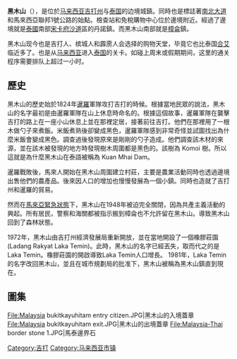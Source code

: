 {{unreferenced|time=2011-10-01T18:50:56+00:00}}
'''黑木山'''（{{lang-ms|Bukit Kayu Hitam}}），是位於[[马来西亚|马来西亚]][[吉打州|吉打州]]与[[泰国|泰国]]的边境城鎮。同時也是標誌著[[南北大道_(马来西亚)|南北大道]]和馬來西亞聯邦1號公路的始點。檢查站和免稅購物中心位於邊境附近。經過了邊境就是[[泰國|泰國]]南部[[宋卡府|宋卡府]][[沙道|沙道]]區的丹諾鎮。而黑木山南部就是[[樟侖|樟侖]]鎮。

黑木山现今也是吉打人、槟城人和霹雳人会选择的购物天堂，毕竟它也比泰国[[合艾|合艾]]临近多了。也是从[[马来西亚|马来西亚]]进入[[泰国|泰国]]的关卡。如碰上周末或假期期间，这里的通关程序需要排队上超过一小时。

==歷史==
黑木山的歷史始於1824年[[暹羅|暹羅]]軍隊攻打吉打的時候。根據當地民眾的說法，黑木山的名字最初是由暹羅軍隊在山上休息時命名的。根據這個故事，暹羅軍隊在襲擊吉打的路上在一座小山休息上並在那裡定居，接著前往吉打。他們在那裡用了一根木做勺子來煮飯。米飯煮熟後卻變成黑色，暹羅軍隊感到非常奇怪並試圖找出為什麼米飯會變成黑色。調查過後發現原來是剛剛的勺子造成。他們調查該木材的來源，並在該木被發現的地方時發現樹木周圍都是黑色的。該樹為 Komoi 樹。所以這就是為什麼黑木山在泰語被稱為 Kuan Mhai Dam。

暹羅戰敗後，馬來人開始在黑木山周圍建立村莊，主要是農業活動同時也透過邊境出售他們的農產品。後來因人口的增加也慢慢發展為一個小鎮。同時也造就了吉打州和暹羅的貿易。

然而在[[馬來亞緊急狀態|馬來亞緊急狀態]]下，黑木山在1948年被迫完全關閉，因為共產主義活動的興起。所有居民，警察和海關都被指示搬到樟侖也不允許留在黑木山。導致黑木山回到了森林狀態。

1972年，黑木山由吉打州經濟發展局重新開放，並在當地開設了一個橡膠莊園(Ladang Rakyat Laka Temin)。此時，黑木山的名字已經丟失，取而代之的是Laka Temin。橡膠莊園的開啟導致Laka Temin人口增長。 1981年，Laka Temin的名字改回黑木山，並且在城市規劃局的批准下，黑木山被稱為黑木山鎮直到現在。

==圖集==
<gallery>
File:Malaysia bukitkayuhitam entry citizen.JPG|黑木山的入境蓋章
File:Malaysia bukitkayuhitam exit.JPG|黑木山的出境蓋章
File:Malaysia-Thai border stone 1.JPG|馬泰邊界石
</gallery>

[[Category:吉打|Category:吉打]]
[[Category:马来西亚市镇|Category:马来西亚市镇]]